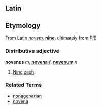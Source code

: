==Latin==
==Etymology==
From Latin ''[[novem]]'', '''[[nine]]''', ultimately from ''[[PIE]]''

===Distributive adjective===
'''novenus''' ''m'', '''[[novena]]''' ''f'', '''[[novenum]]''' ''n''
# [[Nine]] [[each]].

===Related Terms===
*[[nonagenarian]]
*[[novena]]